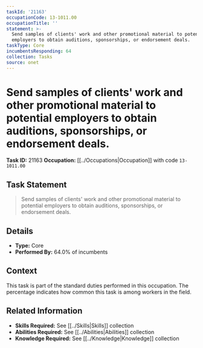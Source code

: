 ```yaml
---
taskId: '21163'
occupationCode: 13-1011.00
occupationTitle: ''
statement: >-
  Send samples of clients' work and other promotional material to potential
  employers to obtain auditions, sponsorships, or endorsement deals.
taskType: Core
incumbentsResponding: 64
collection: Tasks
source: onet
---
```

# Send samples of clients' work and other promotional material to potential employers to obtain auditions, sponsorships, or endorsement deals.

**Task ID:** 21163
**Occupation:** [[../Occupations|Occupation]] with code `13-1011.00`

## Task Statement

> Send samples of clients' work and other promotional material to potential employers to obtain auditions, sponsorships, or endorsement deals.

## Details

- **Type:** Core
- **Performed By:** 64.0% of incumbents

## Context

This task is part of the standard duties performed in this occupation. The percentage indicates how common this task is among workers in the field.

## Related Information

- **Skills Required:** See [[../Skills|Skills]] collection
- **Abilities Required:** See [[../Abilities|Abilities]] collection
- **Knowledge Required:** See [[../Knowledge|Knowledge]] collection
